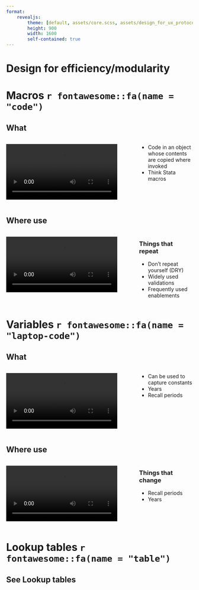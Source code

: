 ```yaml
---
format: 
    revealjs: 
        theme: [default, assets/core.scss, assets/design_for_ux_protocol.scss]
        height: 900
        width: 1600
        self-contained: true
---
```


# Design for efficiency/modularity {background-color=var(--suso)}

# Macros `r fontawesome::fa(name = "code")` {background-color=var(--s1)}

## What {.t1}

:::: {.columns}

::: {.column width="70%"}
![](assets/14/macros_explained.mp4){fig-align="center"}
:::

::: {.column width="30%"}

- Code in an object whose contents are copied where invoked
- Think Stata macros

:::

::::

## Where use {.t1}

:::: {.columns}

::: {.column width="70%"}
![](assets/14/macros_example.mp4){fig-align="center"}
:::

::: {.column width="30%"}

### Things that repeat

- Don't repeat yourself (DRY)
- Widely used validations
- Frequently used enablements

:::

::::

# Variables `r fontawesome::fa(name = "laptop-code")` {background-color=var(--s2)}

## What {.t2}

:::: {.columns}

::: {.column width="70%"}
![](assets/14/variables_explained.mp4)
:::

::: {.column width="30%"}

- Can be used to capture constants
- Years
- Recall periods

:::

::::

## Where use {.t2}

:::: {.columns}

::: {.column width="70%"}
![](assets/14/variables_example.mp4)
:::

::: {.column width="30%"}

### Things that change

- Recall periods
- Years

:::

::::

# Lookup tables `r fontawesome::fa(name = "table")` {background-color=var(--s3)}

## See Lookup tables {.s3}

